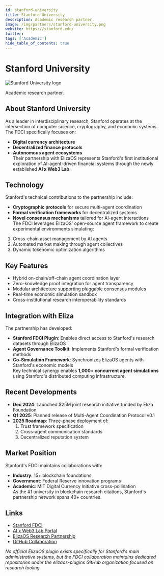 ---
id: stanford-university
title: Stanford University
description: Academic research partner.
image: /img/partners/stanford-university.png
website: https://stanford.edu/
twitter:
tags: ['Academic']
hide_table_of_contents: true
---

# Stanford University

<div className="partner-logo">
  <img src="/img/partners/stanford-university.png" alt="Stanford University logo" />
</div>

Academic research partner.

## About Stanford University

As a leader in interdisciplinary research, Stanford operates at the intersection of computer science, cryptography, and economic systems. The FDCI specifically focuses on:

- **Digital currency architecture**
- **Decentralized finance protocols**
- **Autonomous agent ecosystems**  
  Their partnership with ElizaOS represents Stanford's first institutional exploration of AI-agent-driven financial systems through the newly established **AI x Web3 Lab**.

## Technology

Stanford's technical contributions to the partnership include:

- **Cryptographic protocols** for secure multi-agent coordination
- **Formal verification frameworks** for decentralized systems
- **Novel consensus mechanisms** tailored for AI-agent interactions  
  The FDCI leverages ElizaOS' open-source agent framework to create experimental environments simulating:

1. Cross-chain asset management by AI agents
2. Automated market making through agent collectives
3. Dynamic tokenomic optimization algorithms

## Key Features

- Hybrid on-chain/off-chain agent coordination layer
- Zero-knowledge proof integration for agent transparency
- Modular architecture supporting pluggable consensus modules
- Real-time economic simulation sandbox
- Cross-institutional research interoperability standards

## Integration with Eliza

The partnership has developed:

- **Stanford FDCI Plugin**: Enables direct access to Stanford's research datasets through ElizaOS
- **Agent Governance Toolkit**: Implements Stanford's formal verification methods
- **Co-Simulation Framework**: Synchronizes ElizaOS agents with Stanford's economic models  
  Key technical synergy enables **1,000+ concurrent agent simulations** using Stanford's distributed computing infrastructure.

## Recent Developments

- **Dec 2024**: Launched $25M joint research initiative funded by Eliza Foundation
- **Q1 2025**: Planned release of Multi-Agent Coordination Protocol v0.1
- **2025 Roadmap**: Three-phase deployment of:
  1. Trust framework specification
  2. Cross-agent communication standards
  3. Decentralized reputation system

## Market Position

Stanford's FDCI maintains collaborations with:

- **Industry**: 15+ blockchain foundations
- **Government**: Federal Reserve innovation programs
- **Academic**: MIT Digital Currency Initiative cross-pollination  
  As the #1 university in blockchain research citations, Stanford's partnership network spans 40+ countries.

## Links

- [Stanford FDCI](https://fdc.stanford.edu)
- [AI x Web3 Lab Portal](https://aixweb3.stanford.edu)
- [ElizaOS Research Partnership](https://elizaos.ai/stanford)
- [GitHub Collaboration](https://github.com/elizaos-plugins/stanford-fdci)

_No official ElizaOS plugin exists specifically for Stanford's main administrative systems, but the FDCI collaboration maintains dedicated repositories under the elizaos-plugins GitHub organization focused on research tooling._
